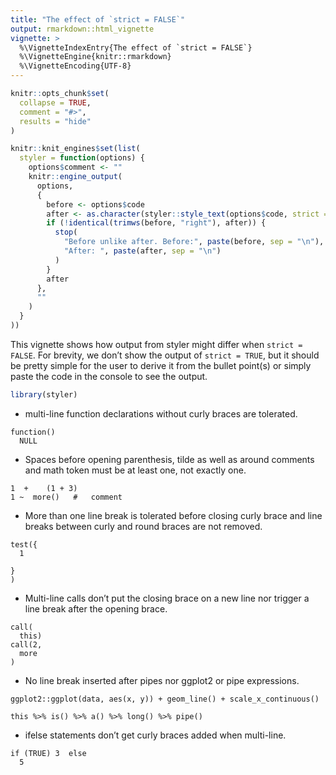 ```yaml
---
title: "The effect of `strict = FALSE`"
output: rmarkdown::html_vignette
vignette: >
  %\VignetteIndexEntry{The effect of `strict = FALSE`}
  %\VignetteEngine{knitr::rmarkdown}
  %\VignetteEncoding{UTF-8}
---
```


```r
knitr::opts_chunk$set(
  collapse = TRUE,
  comment = "#>",
  results = "hide"
)

knitr::knit_engines$set(list(
  styler = function(options) {
    options$comment <- ""
    knitr::engine_output(
      options,
      {
        before <- options$code
        after <- as.character(styler::style_text(options$code, strict = FALSE))
        if (!identical(trimws(before, "right"), after)) {
          stop(
            "Before unlike after. Before:", paste(before, sep = "\n"),
            "After: ", paste(after, sep = "\n")
          )
        }
        after
      },
      ""
    )
  }
))
```

This vignette shows how output from styler might differ when `strict = FALSE`. For brevity, we don't show the output of `strict = TRUE`, but it should be pretty simple for the user to derive it from the bullet point(s) or simply paste the code in the console to see the output.

```r
library(styler)
```

-   multi-line function declarations without curly braces are tolerated.

```styler
function()
  NULL
```

-   Spaces before opening parenthesis, tilde as well as around comments and math token must be at least one, not exactly one.

```styler
1  +    (1 + 3)
1 ~  more()   #   comment
```

-   More than one line break is tolerated before closing curly brace and line breaks between curly and round braces are not removed.

```styler
test({
  1

}
)
```

-   Multi-line calls don't put the closing brace on a new line nor trigger a line break after the opening brace.

```styler
call(
  this)
call(2,
  more
)
```

-   No line break inserted after pipes nor ggplot2 or pipe expressions.

```styler
ggplot2::ggplot(data, aes(x, y)) + geom_line() + scale_x_continuous()

this %>% is() %>% a() %>% long() %>% pipe()
```

-   ifelse statements don't get curly braces added when multi-line.

```styler
if (TRUE) 3  else 
  5
```
